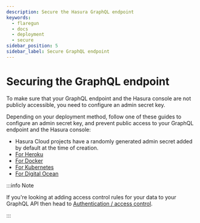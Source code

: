```yaml
---
description: Secure the Hasura GraphQL endpoint
keywords:
  - flaregun
  - docs
  - deployment
  - secure
sidebar_position: 5
sidebar_label: Secure GraphQL endpoint
---
```


# Securing the GraphQL endpoint

To make sure that your GraphQL endpoint and the Hasura console are not
publicly accessible, you need to configure an admin secret key.

Depending on your deployment method, follow one of these guides to
configure an admin secret key, and prevent public access to your GraphQL
endpoint and the Hasura console:

- Hasura Cloud projects have a randomly generated admin secret added
  by default at the time of creation.
- [For Heroku](/graphql/core/deployment/deployment-guides/heroku.mdx#heroku-secure)
- [For Docker](/graphql/core/deployment/deployment-guides/docker.mdx#docker-secure)
- [For Kubernetes](/graphql/core/deployment/deployment-guides/kubernetes.mdx#kubernetes-secure)
- [For Digital Ocean](/graphql/core/deployment/deployment-guides/digital-ocean-one-click.mdx#digital-ocean-secure)

:::info Note

If you're looking at adding access control rules for your data to your
GraphQL API then head to [Authentication / access control](/graphql/core/auth/index.mdx).

:::
